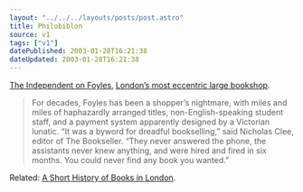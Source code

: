 ```yaml
---
layout: "../../../layouts/posts/post.astro"
title: Philobiblon
source: v1
tags: ["v1"]
datePublished: 2003-01-28T16:21:38
dateUpdated: 2003-01-28T16:21:38
---
```


[The Independent on Foyles][1], [London&#8217;s most eccentric large bookshop][2].

> For decades, Foyles has been a shopper&#8217;s nightmare, with miles and miles of haphazardly arranged titles, non-English-speaking student staff, and a payment system apparently designed by a Victorian lunatic. &#8220;It was a byword for dreadful bookselling,&#8221; said Nicholas Clee, editor of The Bookseller. &#8220;They never answered the phone, the assistants never knew anything, and were hired and fired in six months. You could never find any book you wanted.&#8221;

Related: [A Short History of Books in London][3].

[1]: http://www.independent.co.uk/story.jsp?story=371917 "Independent: Still driving customers up the wall after 100 years: Foyles, the bookshop that time forgot"
[2]: http://www.foyles.co.uk/ "Foyles (W&G Foyle Ltd)"
[3]: http://www.skoob.com/webzine/londbook.htm "Skoob Russell Square: A Short History of Books in London (Reproduced from London: An Encyclopaedia edited by William Kent)"
